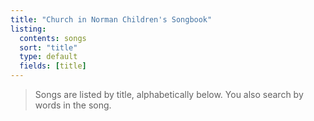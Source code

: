 ```yaml
---
title: "Church in Norman Children's Songbook"
listing:
  contents: songs
  sort: "title"
  type: default
  fields: [title]
---
```


> Songs are listed by title, alphabetically below. You also search by words in the song.

